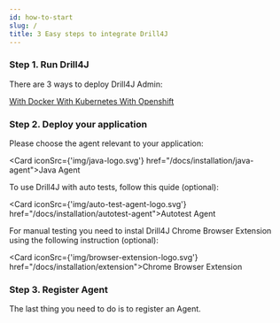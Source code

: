 ```yaml
---
id: how-to-start
slug: /
title: 3 Easy steps to integrate Drill4J
---
```



### Step 1. Run Drill4J

There are 3 ways to deploy Drill4J Admin:

<div class="grid grid-cols-1 md:grid-cols-3 gap-x-4">
    <a href="/docs/installation/drill-admin#using-docker-compose-file" class="button-ghost">
        <DockerIcon/>
        With Docker
    </a>
    <a href="/docs/installation/drill-admin#using-kubernetes" class="button-ghost">
        <KubernetesIcon/>
        With Kubernetes
    </a>
    <a href="/docs/installation/drill-admin#using-openshift" class="button-ghost">
        <OpenshiftIcon/>
        With Openshift
    </a>
</div>

### Step 2. Deploy your application

Please choose the agent relevant to your application:

<Card iconSrc={'img/java-logo.svg'} href="/docs/installation/java-agent">Java Agent</Card>

To use Drill4J with auto tests, follow this quide (optional):

<Card iconSrc={'img/auto-test-agent-logo.svg'} href="/docs/installation/autotest-agent">Autotest Agent</Card>

For manual testing you need to instal Drill4J Chrome Browser Extension using the following instruction (optional):

<Card iconSrc={'img/browser-extension-logo.svg'} href="/docs/installation/extension">Chrome Browser Extension</Card>

### Step 3. Register Agent

The last thing you need to do is to register an Agent.
